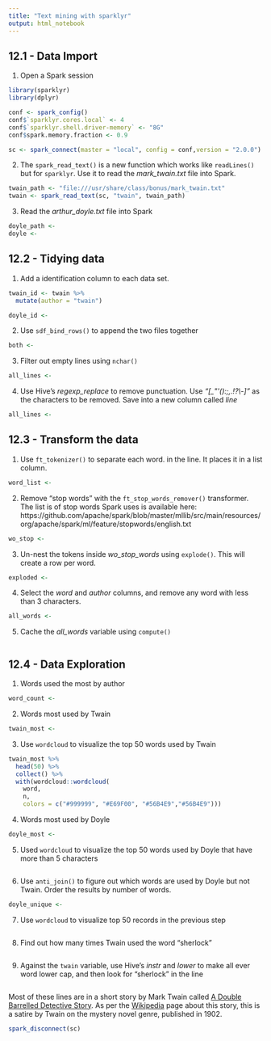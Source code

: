 ```yaml
---
title: "Text mining with sparklyr"
output: html_notebook
---
```


## 12.1 - Data Import

1. Open a Spark session
```r
library(sparklyr)
library(dplyr)

conf <- spark_config()
conf$`sparklyr.cores.local` <- 4
conf$`sparklyr.shell.driver-memory` <- "8G"
conf$spark.memory.fraction <- 0.9

sc <- spark_connect(master = "local", config = conf,version = "2.0.0")
```


2. The `spark_read_text()` is a new function which works like `readLines()` but for `sparklyr`. Use it to read the *mark_twain.txt* file into Spark.
```r
twain_path <- "file:///usr/share/class/bonus/mark_twain.txt"
twain <- spark_read_text(sc, "twain", twain_path) 
```

3. Read the *arthur_doyle.txt* file into Spark
```r
doyle_path <- 
doyle <- 
```


## 12.2 - Tidying data

1. Add a identification column to each data set.

```r
twain_id <- twain %>% 
  mutate(author = "twain")

doyle_id <- 
```

2. Use `sdf_bind_rows()` to append the two files together
```r
both <- 
```

3. Filter out empty lines using `nchar()`

```r
all_lines <- 
```

4. Use Hive's *regexp_replace* to remove punctuation. Use *"[_\"\'():;,.!?\\-]"* as the characters to be removed. Save into a new column called *line*
```r
all_lines <- 
```

## 12.3 - Transform the data

1. Use `ft_tokenizer()` to separate each word. in the line.  It places it in a list column.
```r
word_list <- 
```

2. Remove "stop words" with the `ft_stop_words_remover()` transformer. The list is of stop words Spark uses is available here: https://github.com/apache/spark/blob/master/mllib/src/main/resources/org/apache/spark/ml/feature/stopwords/english.txt

```r
wo_stop <- 
```

3. Un-nest the tokens inside *wo_stop_words* using `explode()`.  This will create a row per word.
```r
exploded <- 
```

4. Select the *word* and *author* columns, and remove any word with less than 3 characters.
```r
all_words <- 
```

5. Cache the *all_words* variable using `compute()`  
```r

```


## 12.4 - Data Exploration

1. Words used the most by author

```r
word_count <- 
```

2. Words most used by Twain

```r
twain_most <- 
```

3. Use `wordcloud` to visualize the top 50 words used by Twain

```r
twain_most %>%
  head(50) %>%
  collect() %>%
  with(wordcloud::wordcloud(
    word, 
    n,
    colors = c("#999999", "#E69F00", "#56B4E9","#56B4E9")))
```

4. Words most used by Doyle

```r
doyle_most <- 
```

5. Used `wordcloud` to visualize the top 50 words used by Doyle that have more than 5 characters

```r

```

6. Use `anti_join()` to figure out which words are used by Doyle but not Twain. Order the results by number of words.

```r
doyle_unique <- 
```

7. Use `wordcloud` to visualize top 50 records in the previous step
```r

```

8. Find out how many times Twain used the word "sherlock"
```r

```

9. Against the `twain` variable, use Hive's *instr* and *lower* to make all ever word lower cap, and then look for "sherlock" in the line
```r

```

Most of these lines are in a short story by Mark Twain called [A Double Barrelled Detective Story](https://www.gutenberg.org/files/3180/3180-h/3180-h.htm#link2H_4_0008). As per the [Wikipedia](https://en.wikipedia.org/wiki/A_Double_Barrelled_Detective_Story) page about this story, this is a satire by Twain on the mystery novel genre, published in 1902.


```r
spark_disconnect(sc)
```

